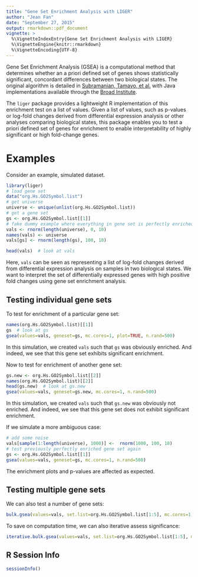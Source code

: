 ```yaml
---
title: "Gene Set Enrichment Analysis with LIGER"
author: "Jean Fan"
date: "September 27, 2015"
output: rmarkdown::pdf_document
vignette: >
  %\VignetteIndexEntry{Gene Set Enrichment Analysis with LIGER}
  %\VignetteEngine{knitr::rmarkdown}
  %\VignetteEncoding{UTF-8}
---
```


Gene Set Enrichment Analysis (GSEA) is a computational method that determines whether an a priori defined set of genes shows statistically significant, concordant differences between two biological states. The original algorithm is detailed in [Subramanian, Tamayo, et al.](http://www.pnas.org/content/102/43/15545.full.pdf) with Java implementations available through the [Broad Institute](http://www.broadinstitute.org/gsea/index.jsp). 

The `liger` package provides a lightweight R implementation of this enrichment test on a list of values. Given a list of values, such as p-values or log-fold changes derived from differential expression analysis or other analyses comparing biological states, this package enables you to test a priori defined set of genes for enrichment to enable interpretability of highly significant or high fold-change genes. 

# Examples

Consider an example, simulated dataset.

```r
library(liger)
# load gene set
data("org.Hs.GO2Symbol.list")  
# get universe
universe <- unique(unlist(org.Hs.GO2Symbol.list))
# get a gene set
gs <- org.Hs.GO2Symbol.list[[1]]
# fake dummy example where everything in gene set is perfectly enriched
vals <- rnorm(length(universe), 0, 10)
names(vals) <- universe
vals[gs] <- rnorm(length(gs), 100, 10)

head(vals)  # look at vals
```

Here, `vals` can be seen as representing a list of log-fold changes derived from differential expression analysis on samples in two biological states. We want to interpret the set of differentially expressed genes with high positive fold changes using gene set enrichment analysis.

## Testing individual gene sets

To test for enrichment of a particular gene set:

```r
names(org.Hs.GO2Symbol.list)[[1]]
gs  # look at gs
gsea(values=vals, geneset=gs, mc.cores=1, plot=TRUE, n.rand=500)
```

In this simulation, we created `vals` such that `gs` was obviously enriched. And indeed, we see that this gene set exhibits significant enrichment.

Now to test for enrichment of another gene set:

```r
gs.new <- org.Hs.GO2Symbol.list[[2]]
names(org.Hs.GO2Symbol.list)[[2]]
head(gs.new)  # look at gs.new
gsea(values=vals, geneset=gs.new, mc.cores=1, n.rand=500)
```

In this simulation, we created `vals` such that `gs.new` was obviously not enriched. And indeed, we see that this gene set does not exhibit significant enrichment.

If we simulate a more ambiguous case:
```r
# add some noise
vals[sample(1:length(universe), 1000)] <-  rnorm(1000, 100, 10)
# test previously perfectly enriched gene set again
gs <- org.Hs.GO2Symbol.list[[1]]
gsea(values=vals, geneset=gs, mc.cores=1, n.rand=500)
```
The enrichment plots and p-values are affected as expected.

## Testing multiple gene sets

We can also test a number of gene sets:

```r
bulk.gsea(values=vals, set.list=org.Hs.GO2Symbol.list[1:5], mc.cores=1, n.rand=500)
```

To save on computation time, we can also iterative assess significance:
```r
iterative.bulk.gsea(values=vals, set.list=org.Hs.GO2Symbol.list[1:5], mc.cores=1, n.rand=500)
```

##  R Session Info
```r
sessionInfo()
````